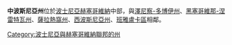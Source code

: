 {{Infomation of Subdivisions
|Map=File:Central Bosnia in Federation of Bosnia and Herzegovina.svg
|MapSize=150px
|Nation=波士尼亞赫塞哥維納
|enNation=Bosnia and Herzegovina
|Lang=[[波士尼亞語|波士尼亞語]]
|oName={{lang|bs|Srednjobosanski}}
|Lang1=[[克羅埃西亞語|克羅埃西亞語]]
|oName1={{lang|hr|Srednjobosanska}}
|Lang2=[[塞爾維亞語|塞爾維亞語]]
|oName2={{lang|sr|Средњобосански}}
|Lv=州
|Capital=[[特拉夫尼克|特拉夫尼克]]
|tArea=3,189
|tPop=245,504
|PopYear=2003
|Flag=File:Flag of Central Bosnia.svg
|FlagSize=100px
|Seal=File:Coat of arms of Central Bosnia.svg
|SealSize=100px
}}
'''中波斯尼亞州'''位於[[波士尼亞赫塞哥維納|波士尼亞赫塞哥維納]]中部，與[[澤尼察-多博伊州|澤尼察-多博伊州]]、[[黑塞哥維那-涅雷特瓦州|黑塞哥維那-涅雷特瓦州]]、[[薩拉熱窩州|薩拉熱窩州]]、[[西波斯尼亞州|西波斯尼亞州]]、[[班雅盧卡區|班雅盧卡區]]相鄰。

{{Subdivisions of Bosnia and Herzegovina}}
{{欧洲行政区划小作品}}
[[Category:波士尼亞與赫塞哥維納聯邦的州|Category:波士尼亞與赫塞哥維納聯邦的州]]